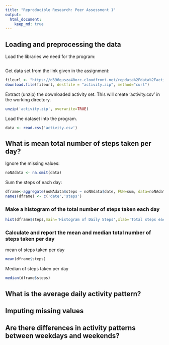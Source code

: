 ```yaml
---
title: "Reproducible Research: Peer Assessment 1"
output:
  html_document:
    keep_md: true
---
```



## Loading and preprocessing the data
Load the libraries we need for the program:
```r
```

Get data set from the link given in the assignment:
```r
fileurl <- "https://d396qusza40orc.cloudfront.net/repdata%2Fdata%2Factivity.zip"
download.file(fileurl, destfile = "activity.zip", method="curl")
```

Extract (unzip) the downloaded activity set. This will create 'activity.csv' in the working directory.
```r
unzip('activity.zip', overwrite=TRUE)
```

Load the dataset into the program.
```r
data <- read.csv('activity.csv')
```


## What is mean total number of steps taken per day?
Ignore the missing values:
```r
noNAdata <- na.omit(data)
```
Sum the steps of each day:
```r
dframe<-aggregate(noNAdata$steps ~ noNAdata$date, FUN=sum, data=noNAdata)
names(dframe) <- c('date','steps')
```
### Make a histogram of the total number of steps taken each day
```r
hist(dframe$steps,main='Histogram of Daily Steps',xlab='Total steps each day',col='grey')
```

### Calculate and report the mean and median total number of steps taken per day
mean of steps taken per day
```r
mean(dframe$steps)
```
Median of steps taken per day
```r
median(dframe$steps)
```

## What is the average daily activity pattern?



## Imputing missing values



## Are there differences in activity patterns between weekdays and weekends?
